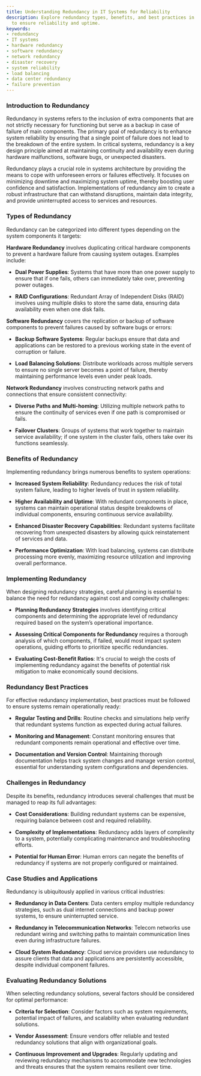 ```yaml
---
title: Understanding Redundancy in IT Systems for Reliability
description: Explore redundancy types, benefits, and best practices in IT systems
  to ensure reliability and uptime.
keywords:
- redundancy
- IT systems
- hardware redundancy
- software redundancy
- network redundancy
- disaster recovery
- system reliability
- load balancing
- data center redundancy
- failure prevention
---
```


### Introduction to Redundancy

Redundancy in systems refers to the inclusion of extra components that are not strictly necessary for functioning but serve as a backup in case of failure of main components. The primary goal of redundancy is to enhance system reliability by ensuring that a single point of failure does not lead to the breakdown of the entire system. In critical systems, redundancy is a key design principle aimed at maintaining continuity and availability even during hardware malfunctions, software bugs, or unexpected disasters.

Redundancy plays a crucial role in systems architecture by providing the means to cope with unforeseen errors or failures effectively. It focuses on minimizing downtime and maximizing system uptime, thereby boosting user confidence and satisfaction. Implementations of redundancy aim to create a robust infrastructure that can withstand disruptions, maintain data integrity, and provide uninterrupted access to services and resources.

### Types of Redundancy

Redundancy can be categorized into different types depending on the system components it targets:

**Hardware Redundancy** involves duplicating critical hardware components to prevent a hardware failure from causing system outages. Examples include:

- **Dual Power Supplies**: Systems that have more than one power supply to ensure that if one fails, others can immediately take over, preventing power outages.
  
- **RAID Configurations**: Redundant Array of Independent Disks (RAID) involves using multiple disks to store the same data, ensuring data availability even when one disk fails.

**Software Redundancy** covers the replication or backup of software components to prevent failures caused by software bugs or errors:

- **Backup Software Systems**: Regular backups ensure that data and applications can be restored to a previous working state in the event of corruption or failure.
  
- **Load Balancing Solutions**: Distribute workloads across multiple servers to ensure no single server becomes a point of failure, thereby maintaining performance levels even under peak loads.

**Network Redundancy** involves constructing network paths and connections that ensure consistent connectivity:

- **Diverse Paths and Multi-homing**: Utilizing multiple network paths to ensure the continuity of services even if one path is compromised or fails.
  
- **Failover Clusters**: Groups of systems that work together to maintain service availability; if one system in the cluster fails, others take over its functions seamlessly.

### Benefits of Redundancy

Implementing redundancy brings numerous benefits to system operations:

- **Increased System Reliability**: Redundancy reduces the risk of total system failure, leading to higher levels of trust in system reliability.
  
- **Higher Availability and Uptime**: With redundant components in place, systems can maintain operational status despite breakdowns of individual components, ensuring continuous service availability.
  
- **Enhanced Disaster Recovery Capabilities**: Redundant systems facilitate recovering from unexpected disasters by allowing quick reinstatement of services and data.
  
- **Performance Optimization**: With load balancing, systems can distribute processing more evenly, maximizing resource utilization and improving overall performance.

### Implementing Redundancy

When designing redundancy strategies, careful planning is essential to balance the need for redundancy against cost and complexity challenges:

- **Planning Redundancy Strategies** involves identifying critical components and determining the appropriate level of redundancy required based on the system’s operational importance.

- **Assessing Critical Components for Redundancy** requires a thorough analysis of which components, if failed, would most impact system operations, guiding efforts to prioritize specific redundancies.

- **Evaluating Cost-Benefit Ratios**: It's crucial to weigh the costs of implementing redundancy against the benefits of potential risk mitigation to make economically sound decisions.

### Redundancy Best Practices

For effective redundancy implementation, best practices must be followed to ensure systems remain operationally ready:

- **Regular Testing and Drills**: Routine checks and simulations help verify that redundant systems function as expected during actual failures.
  
- **Monitoring and Management**: Constant monitoring ensures that redundant components remain operational and effective over time.

- **Documentation and Version Control**: Maintaining thorough documentation helps track system changes and manage version control, essential for understanding system configurations and dependencies.

### Challenges in Redundancy

Despite its benefits, redundancy introduces several challenges that must be managed to reap its full advantages:

- **Cost Considerations**: Building redundant systems can be expensive, requiring balance between cost and required reliability.
  
- **Complexity of Implementations**: Redundancy adds layers of complexity to a system, potentially complicating maintenance and troubleshooting efforts.
  
- **Potential for Human Error**: Human errors can negate the benefits of redundancy if systems are not properly configured or maintained.

### Case Studies and Applications

Redundancy is ubiquitously applied in various critical industries:

- **Redundancy in Data Centers**: Data centers employ multiple redundancy strategies, such as dual internet connections and backup power systems, to ensure uninterrupted service.

- **Redundancy in Telecommunication Networks**: Telecom networks use redundant wiring and switching paths to maintain communication lines even during infrastructure failures.

- **Cloud System Redundancy**: Cloud service providers use redundancy to assure clients that data and applications are persistently accessible, despite individual component failures.

### Evaluating Redundancy Solutions

When selecting redundancy solutions, several factors should be considered for optimal performance:

- **Criteria for Selection**: Consider factors such as system requirements, potential impact of failures, and scalability when evaluating redundant solutions.

- **Vendor Assessment**: Ensure vendors offer reliable and tested redundancy solutions that align with organizational goals.

- **Continuous Improvement and Upgrades**: Regularly updating and reviewing redundancy mechanisms to accommodate new technologies and threats ensures that the system remains resilient over time.